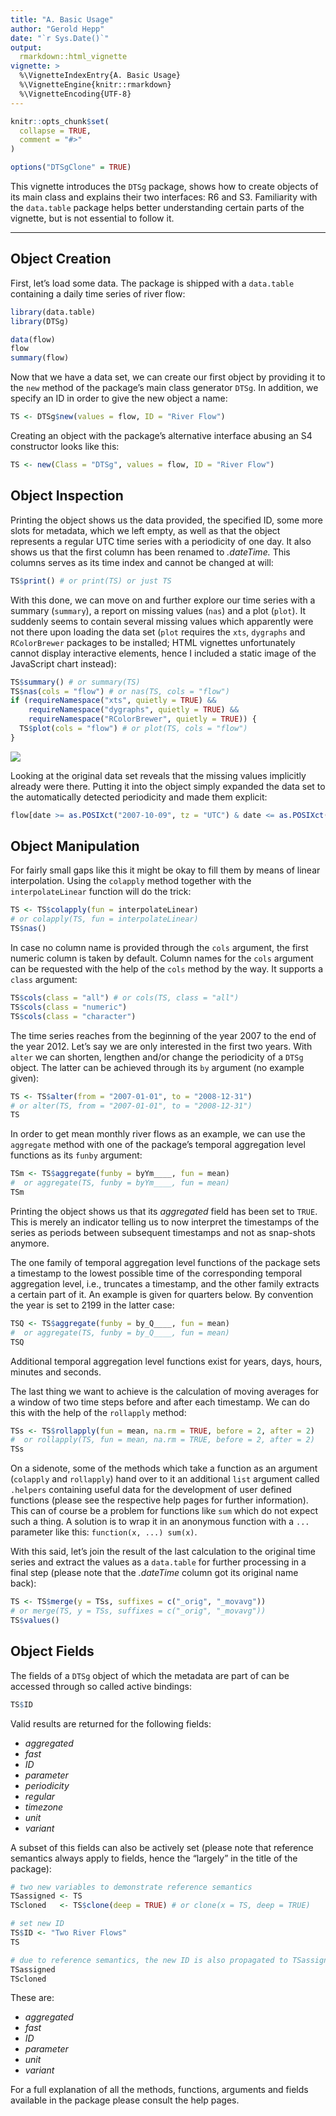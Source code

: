 ---
title: "A. Basic Usage"
author: "Gerold Hepp"
date: "`r Sys.Date()`"
output:
  rmarkdown::html_vignette
vignette: >
  %\VignetteIndexEntry{A. Basic Usage}
  %\VignetteEngine{knitr::rmarkdown}
  %\VignetteEncoding{UTF-8}
---

```{r setup, include = FALSE}
knitr::opts_chunk$set(
  collapse = TRUE,
  comment = "#>"
)

options("DTSgClone" = TRUE)
```

This vignette introduces the `DTSg` package, shows how to create objects of its main class and explains their two interfaces: R6 and S3. Familiarity with the `data.table` package helps better understanding certain parts of the vignette, but is not essential to follow it.

---

## Object Creation

First, let's load some data. The package is shipped with a `data.table` containing a daily time series of river flow:

```{r}
library(data.table)
library(DTSg)

data(flow)
flow
summary(flow)
```

Now that we have a data set, we can create our first object by providing it to the `new` method of the package's main class generator `DTSg`. In addition, we specify an ID in order to give the new object a name:

```{r}
TS <- DTSg$new(values = flow, ID = "River Flow")
```

Creating an object with the package's alternative interface abusing an S4 constructor looks like this:

```{r}
TS <- new(Class = "DTSg", values = flow, ID = "River Flow")
```

## Object Inspection

Printing the object shows us the data provided, the specified ID, some more slots for metadata, which we left empty, as well as that the object represents a regular UTC time series with a periodicity of one day. It also shows us that the first column has been renamed to *.dateTime.* This columns serves as its time index and cannot be changed at will:

```{r}
TS$print() # or print(TS) or just TS
```

With this done, we can move on and further explore our time series with a summary (`summary`), a report on missing values (`nas`) and a plot (`plot`). It suddenly seems to contain several missing values which apparently were not there upon loading the data set (`plot` requires the `xts`, `dygraphs` and `RColorBrewer` packages to be installed; HTML vignettes unfortunately cannot display interactive elements, hence I included a static image of the JavaScript chart instead):

```{r}
TS$summary() # or summary(TS)
TS$nas(cols = "flow") # or nas(TS, cols = "flow")
if (requireNamespace("xts", quietly = TRUE) &&
    requireNamespace("dygraphs", quietly = TRUE) &&
    requireNamespace("RColorBrewer", quietly = TRUE)) {
  TS$plot(cols = "flow") # or plot(TS, cols = "flow")
}
```
![](plot.png)

Looking at the original data set reveals that the missing values implicitly already were there. Putting it into the object simply expanded the data set to the automatically detected periodicity and made them explicit:

```{r}
flow[date >= as.POSIXct("2007-10-09", tz = "UTC") & date <= as.POSIXct("2007-11-13", tz = "UTC"), ]
```

## Object Manipulation

For fairly small gaps like this it might be okay to fill them by means of linear interpolation. Using the `colapply` method together with the `interpolateLinear` function will do the trick:

```{r}
TS <- TS$colapply(fun = interpolateLinear)
# or colapply(TS, fun = interpolateLinear)
TS$nas()
```

In case no column name is provided through the `cols` argument, the first numeric column is taken by default. Column names for the `cols` argument can be requested with the help of the `cols` method by the way. It supports a `class` argument:

```{r}
TS$cols(class = "all") # or cols(TS, class = "all")
TS$cols(class = "numeric")
TS$cols(class = "character")
```

The time series reaches from the beginning of the year 2007 to the end of the year 2012. Let's say we are only interested in the first two years. With `alter` we can shorten, lengthen and/or change the periodicity of a `DTSg` object. The latter can be achieved through its `by` argument (no example given):

```{r}
TS <- TS$alter(from = "2007-01-01", to = "2008-12-31")
# or alter(TS, from = "2007-01-01", to = "2008-12-31")
TS
```

In order to get mean monthly river flows as an example, we can use the `aggregate` method with one of the package's temporal aggregation level functions as its `funby` argument:

```{r}
TSm <- TS$aggregate(funby = byYm____, fun = mean)
#  or aggregate(TS, funby = byYm____, fun = mean)
TSm
```

Printing the object shows us that its *aggregated* field has been set to `TRUE`. This is merely an indicator telling us to now interpret the timestamps of the series as periods between subsequent timestamps and not as snap-shots anymore.

The one family of temporal aggregation level functions of the package sets a timestamp to the lowest possible time of the corresponding temporal aggregation level, i.e., truncates a timestamp, and the other family extracts a certain part of it. An example is given for quarters below. By convention the year is set to 2199 in the latter case:

```{r}
TSQ <- TS$aggregate(funby = by_Q____, fun = mean)
#  or aggregate(TS, funby = by_Q____, fun = mean)
TSQ
```

Additional temporal aggregation level functions exist for years, days, hours, minutes and seconds.

The last thing we want to achieve is the calculation of moving averages for a window of two time steps before and after each timestamp. We can do this with the help of the `rollapply` method:

```{r}
TSs <- TS$rollapply(fun = mean, na.rm = TRUE, before = 2, after = 2)
#  or rollapply(TS, fun = mean, na.rm = TRUE, before = 2, after = 2)
TSs
```

On a sidenote, some of the methods which take a function as an argument (`colapply` and `rollapply`) hand over to it an additional `list` argument called `.helpers` containing useful data for the development of user defined functions (please see the respective help pages for further information). This can of course be a problem for functions like `sum` which do not expect such a thing. A solution is to wrap it in an anonymous function with a `...` parameter like this: `function(x, ...) sum(x)`.

With this said, let's join the result of the last calculation to the original time series and extract the values as a `data.table` for further processing in a final step (please note that the *.dateTime* column got its original name back):

```{r}
TS <- TS$merge(y = TSs, suffixes = c("_orig", "_movavg"))
# or merge(TS, y = TSs, suffixes = c("_orig", "_movavg"))
TS$values()
```

## Object Fields

The fields of a `DTSg` object of which the metadata are part of can be accessed through so called active bindings:

```{r}
TS$ID
```

Valid results are returned for the following fields:

* *aggregated*
* *fast*
* *ID*
* *parameter*
* *periodicity*
* *regular*
* *timezone*
* *unit*
* *variant*

A subset of this fields can also be actively set (please note that reference semantics always apply to fields, hence the "largely" in the title of the package):

```{r}
# two new variables to demonstrate reference semantics
TSassigned <- TS
TScloned   <- TS$clone(deep = TRUE) # or clone(x = TS, deep = TRUE)

# set new ID
TS$ID <- "Two River Flows"
TS

# due to reference semantics, the new ID is also propagated to TSassigned, but not to TScloned (as all data manipulating methods create a clone by default, it is usually best to set or update fields after and not before calling such a method)
TSassigned
TScloned
```

These are:

* *aggregated*
* *fast*
* *ID*
* *parameter*
* *unit*
* *variant*

For a full explanation of all the methods, functions, arguments and fields available in the package please consult the help pages.
